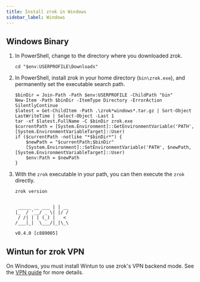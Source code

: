 ```yaml
---
title: Install zrok in Windows
sidebar_label: Windows
---
```



## Windows Binary

<AssetsProvider>
  <div className={styles.downloadContainer}>
    <DownloadCard
      osName="Windows"
      osLogo="/img/logo-windows.svg"
    />
  </div>
</AssetsProvider>

1. In PowerShell, change to the directory where you downloaded zrok.

    ```text
    cd "$env:USERPROFILE\Downloads"
    ```

1. In PowerShell, install zrok in your home directory (`bin\zrok.exe`), and permanently set the executable search path.

    ```text
    $binDir = Join-Path -Path $env:USERPROFILE -ChildPath "bin"
    New-Item -Path $binDir -ItemType Directory -ErrorAction SilentlyContinue
    $latest = Get-ChildItem -Path .\zrok*windows*.tar.gz | Sort-Object LastWriteTime | Select-Object -Last 1
    tar -xf $latest.FullName -C $binDir zrok.exe
    $currentPath = [System.Environment]::GetEnvironmentVariable('PATH', [System.EnvironmentVariableTarget]::User)
    if ($currentPath -notlike "*$binDir*") {
        $newPath = "$currentPath;$binDir"
        [System.Environment]::SetEnvironmentVariable('PATH', $newPath, [System.EnvironmentVariableTarget]::User)
        $env:Path = $newPath
    }
    ```

1. With the `zrok` executable in your path, you can then execute the `zrok` directly.

    ```text
    zrok version
    ```

    ```buttonless title="Output"

     _____ __ ___ | | __
    |_  / '__/ _ \| |/ /
     / /| | | (_) |   <
    /___|_|  \___/|_|\_\

    v0.4.0 [c889005]
    ```

## Wintun for zrok VPN

On Windows, you must install Wintun to use zrok's VPN backend mode. See the [VPN guide](/guides/vpn/vpn.md) for more details.
